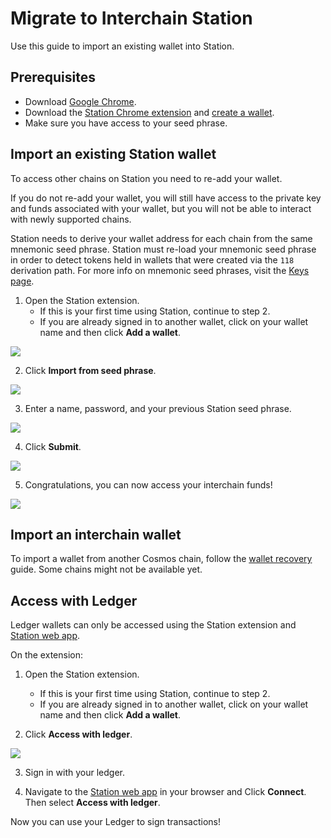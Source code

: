 
# Migrate to Interchain Station

Use this guide to import an existing wallet into Station.

## Prerequisites

- Download [Google Chrome](https://www.google.com/chrome/).
- Download the [Station Chrome extension](download/station-extension.mdx) and [create a wallet](download/station-extension.mdx#create-a-wallet).
- Make sure you have access to your seed phrase.

## Import an existing Station wallet

To access other chains on Station you need to re-add your wallet.

If you do not re-add your wallet, you will still have access to the private key and funds associated with your wallet, but you will not be able to interact with newly supported chains.

<Admonition type="caution" icon="ℹ️">

Station needs to derive your wallet address for each chain from the same mnemonic seed phrase. Station must re-load your mnemonic seed phrase in order to detect tokens held in wallets that were created via the `118` derivation path. For more info on mnemonic seed phrases, visit the [Keys page](../../../docs/develop/feather-js/keys.mdx#mnemonickey).

</Admonition>

1. Open the Station extension.
   - If this is your first time using Station, continue to step 2.
   - If you are already signed in to another wallet, click on your wallet name and then click **Add a wallet**.

<img className="readme-img-sm" src="/img/screens/extension/switch-wallet.png" />

2. Click **Import from seed phrase**.

<img className="readme-img-sm" src="/img/screens/extension/connect.png" />

3. Enter a name, password, and your previous Station seed phrase.

<img className="readme-img-sm" src="/img/screens/extension/import.png" />

4. Click **Submit**.

<img
  className="readme-img-sm"
  src="/img/screens/extension/recover-success.png"
/>

5. Congratulations, you can now access your interchain funds!

<img className="readme-img-sm" src="/img/screens/extension/home.png" />

## Import an interchain wallet

To import a wallet from another Cosmos chain, follow the [wallet recovery](wallet.mdx#recover-a-wallet-using-a-seed-phrase) guide. Some chains might not be available yet. 

## Access with Ledger

<Admonition type="caution" icon="☢️">

Ledger wallets can only be accessed using the Station extension and [Station web app](https://station.station.money).

</Admonition>

On the extension:

1. Open the Station extension.

   - If this is your first time using Station, continue to step 2.
   - If you are already signed in to another wallet, click on your wallet name and then click **Add a wallet**.

2. Click **Access with ledger**.

<img className="readme-img-sm" src="/img/screens/extension/connect.png" />

3. Sign in with your ledger.

4. Navigate to the [Station web app](https://station.station.money) in your browser and Click **Connect**. Then select **Access with ledger**.

Now you can use your Ledger to sign transactions!